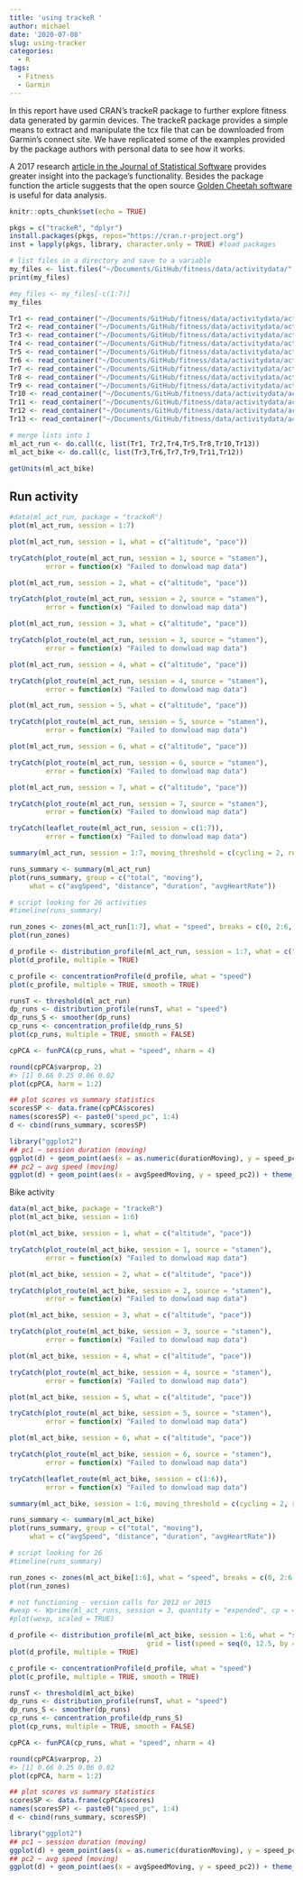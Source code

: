 ```yaml
---
title: 'using trackeR '
author: michael
date: '2020-07-08'
slug: using-tracker
categories:
  - R
tags:
  - Fitness
  - Garmin
---
```


In this report have used CRAN's trackeR package to further explore fitness data generated by garmin devices. The trackeR package provides a simple means to extract and manipulate the tcx file that can be downloaded from Garmin's connect site. We have replicated some of the examples provided by the package authors with personal data to see how it works.

A 2017 research [article in the Journal of Statistical Software](https://www.jstatsoft.org/article/view/v082i07) provides greater insight into the package's functionality. Besides the package function the article suggests that the open source [Golden Cheetah software](http://www.goldencheetah.org/#section-science) is useful for data analysis. 

```r
knitr::opts_chunk$set(echo = TRUE)
```

```r
pkgs = c("trackeR", "dplyr") 
install.packages(pkgs, repos="https://cran.r-project.org")
inst = lapply(pkgs, library, character.only = TRUE) #load packages
```

```r
# list files in a directory and save to a variable
my_files <- list.files("~/Documents/GitHub/fitness/data/activitydata/", "\\.tcx$")
print(my_files)
```

```r
#my_files <- my_files[-c(1:7)]
my_files

```

```r
Tr1 <- read_container("~/Documents/GitHub/fitness/data/activitydata/activity_4366404733.tcx", type = "tcx")
Tr2 <- read_container("~/Documents/GitHub/fitness/data/activitydata/activity_4393819687.tcx", type = "tcx")
Tr3 <- read_container("~/Documents/GitHub/fitness/data/activitydata/activity_4939679277.tcx", type = "tcx")
Tr4 <- read_container("~/Documents/GitHub/fitness/data/activitydata/activity_5014148644.tcx", type = "tcx")
Tr5 <- read_container("~/Documents/GitHub/fitness/data/activitydata/activity_5015622806.tcx", type = "tcx")
Tr6 <- read_container("~/Documents/GitHub/fitness/data/activitydata/activity_5018082676.tcx", type = "tcx")
Tr7 <- read_container("~/Documents/GitHub/fitness/data/activitydata/activity_5029699141.tcx", type = "tcx")
Tr8 <- read_container("~/Documents/GitHub/fitness/data/activitydata/activity_5032894001.tcx", type = "tcx")
Tr9 <- read_container("~/Documents/GitHub/fitness/data/activitydata/activity_5189539717.tcx", type = "tcx")
Tr10 <- read_container("~/Documents/GitHub/fitness/data/activitydata/activity_5189539746.tcx", type = "tcx")
Tr11 <- read_container("~/Documents/GitHub/fitness/data/activitydata/activity_5194954646.tcx", type = "tcx")
Tr12 <- read_container("~/Documents/GitHub/fitness/data/activitydata/activity_5201170048.tcx", type = "tcx")
Tr13 <- read_container("~/Documents/GitHub/fitness/data/activitydata/activity_5204582358.tcx", type = "tcx")

```

```r
# merge lists into 1 
ml_act_run <- do.call(c, list(Tr1, Tr2,Tr4,Tr5,Tr8,Tr10,Tr13))
ml_act_bike <- do.call(c, list(Tr3,Tr6,Tr7,Tr9,Tr11,Tr12))

```

```r
getUnits(ml_act_bike)
```

\newpage

## Run activity

```r
#data(ml_act_run, package = "trackeR")
plot(ml_act_run, session = 1:7)
```

```r
plot(ml_act_run, session = 1, what = c("altitude", "pace"))

```

```r
tryCatch(plot_route(ml_act_run, session = 1, source = "stamen"),
         error = function(x) "Failed to donwload map data")
```

```r
plot(ml_act_run, session = 2, what = c("altitude", "pace"))

```

```r
tryCatch(plot_route(ml_act_run, session = 2, source = "stamen"),
         error = function(x) "Failed to donwload map data")
```


```r
plot(ml_act_run, session = 3, what = c("altitude", "pace"))

```

```r
tryCatch(plot_route(ml_act_run, session = 3, source = "stamen"),
         error = function(x) "Failed to donwload map data")
```


```r
plot(ml_act_run, session = 4, what = c("altitude", "pace"))

```

```r
tryCatch(plot_route(ml_act_run, session = 4, source = "stamen"),
         error = function(x) "Failed to donwload map data")
```


```r
plot(ml_act_run, session = 5, what = c("altitude", "pace"))

```

```r
tryCatch(plot_route(ml_act_run, session = 5, source = "stamen"),
         error = function(x) "Failed to donwload map data")
```


```r
plot(ml_act_run, session = 6, what = c("altitude", "pace"))

```

```r
tryCatch(plot_route(ml_act_run, session = 6, source = "stamen"),
         error = function(x) "Failed to donwload map data")
```


```r
plot(ml_act_run, session = 7, what = c("altitude", "pace"))

```

```r
tryCatch(plot_route(ml_act_run, session = 7, source = "stamen"),
         error = function(x) "Failed to donwload map data")
```


```r
tryCatch(leaflet_route(ml_act_run, session = c(1:7)),
         error = function(x) "Failed to donwload map data")
```

```r
summary(ml_act_run, session = 1:7, moving_threshold = c(cycling = 2, running = 1, swimming = 0.5))
```

```r
runs_summary <- summary(ml_act_run)
plot(runs_summary, group = c("total", "moving"),
     what = c("avgSpeed", "distance", "duration", "avgHeartRate"))
```

```r
# script looking for 26 activities
#timeline(runs_summary)
```

```r
run_zones <- zones(ml_act_run[1:7], what = "speed", breaks = c(0, 2:6, 12.5))
plot(run_zones)
```

```r
d_profile <- distribution_profile(ml_act_run, session = 1:7, what = c("speed"), grid = list(speed = seq(0, 12.5, by = 0.05)))
plot(d_profile, multiple = TRUE)
```

```r
c_profile <- concentrationProfile(d_profile, what = "speed")
plot(c_profile, multiple = TRUE, smooth = TRUE)
```

```r
runsT <- threshold(ml_act_run)
dp_runs <- distribution_profile(runsT, what = "speed")
dp_runs_S <- smoother(dp_runs)
cp_runs <- concentration_profile(dp_runs_S)
plot(cp_runs, multiple = TRUE, smooth = FALSE)
```

```r
cpPCA <- funPCA(cp_runs, what = "speed", nharm = 4)
```

```r
round(cpPCA$varprop, 2)
#> [1] 0.66 0.25 0.06 0.02
plot(cpPCA, harm = 1:2)
```

```r
## plot scores vs summary statistics
scoresSP <- data.frame(cpPCA$scores)
names(scoresSP) <- paste0("speed_pc", 1:4)
d <- cbind(runs_summary, scoresSP)

library("ggplot2")
## pc1 ~ session duration (moving)
ggplot(d) + geom_point(aes(x = as.numeric(durationMoving), y = speed_pc1)) + theme_bw()
## pc2 ~ avg speed (moving)
ggplot(d) + geom_point(aes(x = avgSpeedMoving, y = speed_pc2)) + theme_bw()
```

\newpage

Bike activity

```r
data(ml_act_bike, package = "trackeR")
plot(ml_act_bike, session = 1:6)
```

```r
plot(ml_act_bike, session = 1, what = c("altitude", "pace"))

```

```r
tryCatch(plot_route(ml_act_bike, session = 1, source = "stamen"),
         error = function(x) "Failed to donwload map data")
```

```r
plot(ml_act_bike, session = 2, what = c("altitude", "pace"))

```

```r
tryCatch(plot_route(ml_act_bike, session = 2, source = "stamen"),
         error = function(x) "Failed to donwload map data")
```


```r
plot(ml_act_bike, session = 3, what = c("altitude", "pace"))

```

```r
tryCatch(plot_route(ml_act_bike, session = 3, source = "stamen"),
         error = function(x) "Failed to donwload map data")
```


```r
plot(ml_act_bike, session = 4, what = c("altitude", "pace"))

```

```r
tryCatch(plot_route(ml_act_bike, session = 4, source = "stamen"),
         error = function(x) "Failed to donwload map data")
```


```r
plot(ml_act_bike, session = 5, what = c("altitude", "pace"))

```

```r
tryCatch(plot_route(ml_act_bike, session = 5, source = "stamen"),
         error = function(x) "Failed to donwload map data")
```


```r
plot(ml_act_bike, session = 6, what = c("altitude", "pace"))

```

```r
tryCatch(plot_route(ml_act_bike, session = 6, source = "stamen"),
         error = function(x) "Failed to donwload map data")
```


```r
tryCatch(leaflet_route(ml_act_bike, session = c(1:6)),
         error = function(x) "Failed to donwload map data")
```

```r
summary(ml_act_bike, session = 1:6, moving_threshold = c(cycling = 2, running = 1, swimming = 0.5))
```

```r
runs_summary <- summary(ml_act_bike)
plot(runs_summary, group = c("total", "moving"),
     what = c("avgSpeed", "distance", "duration", "avgHeartRate"))
```

```r
# script looking for 26
#timeline(runs_summary)
```

```r
run_zones <- zones(ml_act_bike[1:6], what = "speed", breaks = c(0, 2:6, 12.5))
plot(run_zones)
```

```r
# not functioning - version calls for 2012 or 2015
#wexp <- Wprime(ml_act_runs, session = 3, quantity = "expended", cp = 4, version = "2015")
#plot(wexp, scaled = TRUE)
```

```r
d_profile <- distribution_profile(ml_act_bike, session = 1:6, what = "speed",
                                  grid = list(speed = seq(0, 12.5, by = 0.05)))
plot(d_profile, multiple = TRUE)
```

```r
c_profile <- concentrationProfile(d_profile, what = "speed")
plot(c_profile, multiple = TRUE, smooth = TRUE)
```

```r
runsT <- threshold(ml_act_bike)
dp_runs <- distribution_profile(runsT, what = "speed")
dp_runs_S <- smoother(dp_runs)
cp_runs <- concentration_profile(dp_runs_S)
plot(cp_runs, multiple = TRUE, smooth = FALSE)
```

```r
cpPCA <- funPCA(cp_runs, what = "speed", nharm = 4)
```

```r
round(cpPCA$varprop, 2)
#> [1] 0.66 0.25 0.06 0.02
plot(cpPCA, harm = 1:2)
```

```r
## plot scores vs summary statistics
scoresSP <- data.frame(cpPCA$scores)
names(scoresSP) <- paste0("speed_pc", 1:4)
d <- cbind(runs_summary, scoresSP)

library("ggplot2")
## pc1 ~ session duration (moving)
ggplot(d) + geom_point(aes(x = as.numeric(durationMoving), y = speed_pc1)) + theme_bw()
## pc2 ~ avg speed (moving)
ggplot(d) + geom_point(aes(x = avgSpeedMoving, y = speed_pc2)) + theme_bw()
```







